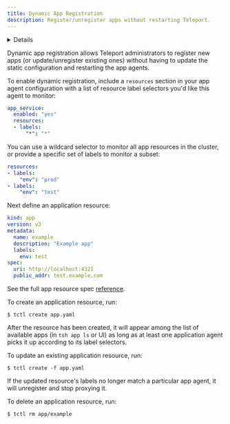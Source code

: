 ```yaml
---
title: Dynamic App Registration
description: Register/unregister apps without restarting Teleport.
---
```


<Details
  title="Version warning"
  opened={true}
  scope={["oss", "enterprise"]}
  scopeOnly={true}
  min="8.0"
>
  Dynamic app registration is available starting from Teleport `8.0`.
</Details>

Dynamic app registration allows Teleport administrators to register new apps
(or update/unregister existing ones) without having to update the static
configuration and restarting the app agents.

To enable dynamic registration, include a `resources` section in your app
agent configuration with a list of resource label selectors you'd like this
agent to monitor:

```yaml
app_service:
  enabled: "yes"
  resources:
  - labels:
      "*": "*"
```

You can use a wildcard selector to monitor all app resources in the cluster,
or provide a specific set of labels to monitor a subset:

```yaml
resources:
- labels:
    "env": "prod"
- labels:
    "env": "test"
```

Next define an application resource:

```yaml
kind: app
version: v3
metadata:
  name: example
  description: "Example app"
  labels:
    env: test
spec:
  uri: http://localhost:4321
  public_addr: test.example.com
```

See the full app resource spec [reference](../reference.mdx#application-resource).

To create an application resource, run:

```code
$ tctl create app.yaml
```

After the resource has been created, it will appear among the list of available
apps (in `tsh app ls` or UI) as long as at least one application agent picks it
up according to its label selectors.

To update an existing application resource, run:

```code
$ tctl create -f app.yaml
```

If the updated resource's labels no longer match a particular app agent, it
will unregister and stop proxying it.

To delete an application resource, run:

```code
$ tctl rm app/example
```
